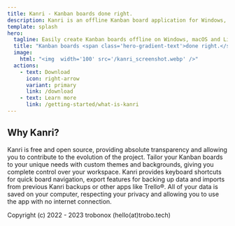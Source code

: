 ```yaml
---
title: Kanri - Kanban boards done right.
description: Kanri is an offline Kanban board application for Windows, macOS and Linux, built with simplicity and user experience in mind.
template: splash
hero:
  tagline: Easily create Kanban boards offline on Windows, macOS and Linux. No internet requirement, no tracking and it's 100% free.
  title: "Kanban boards <span class='hero-gradient-text'>done right.</span>"
  image:
    html: "<img  width='100' src='/kanri_screenshot.webp' />"
  actions:
    - text: Download
      icon: right-arrow
      variant: primary
      link: /download
    - text: Learn more
      link: /getting-started/what-is-kanri
---
```



## Why Kanri?

<CardGrid stagger>
	<Card title="Open source" icon="open-book">
		Kanri is free and open source, providing absolute transparency and allowing you to contribute to the evolution of the project.
	</Card>
	<Card title="Highly customizable" icon="pencil">
		Tailor your Kanban boards to your unique needs with custom themes and backgrounds, giving you complete control over your workspace.
	</Card>
	<Card title="With power users in mind" icon="laptop">
		Kanri provides keyboard shortcuts for quick board navigation, export features for backing up data and imports from previous Kanri backups or other apps like Trello®.
	</Card>
	<Card title="Offline-first" icon="document">
		All of your data is saved on your computer, respecting your privacy and allowing you to use the app with no internet connection.
	</Card>
</CardGrid>

Copyright (c) 2022 - 2023 trobonox (hello(at)trobo.tech)